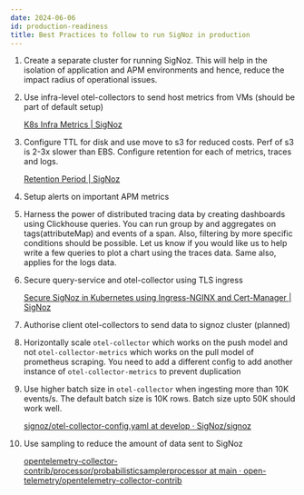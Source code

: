```yaml
---
date: 2024-06-06
id: production-readiness
title: Best Practices to follow to run SigNoz in production
---
```


<SigNozCloud />


1. Create a separate cluster for running SigNoz. This will help in the isolation of application and APM environments and hence, reduce the impact radius of operational issues.
2. Use infra-level otel-collectors to send host metrics from VMs (should be part of default setup) 
    
    [K8s Infra Metrics | SigNoz](https://signoz.io/docs/tutorial/kubernetes-infra-metrics/)
    
3. Configure TTL for disk and use move to s3 for reduced costs. Perf of s3 is 2-3x slower than EBS. Configure retention for each of metrics, traces and logs. 
    
    [Retention Period | SigNoz](https://signoz.io/docs/userguide/retention-period/)
    
4. Setup alerts on important APM metrics
5. Harness the power of distributed tracing data by creating dashboards using Clickhouse queries. You can run group by and aggregates on tags(attributeMap) and events of a span. Also, filtering by more specific conditions should be possible. Let us know if you would like us to help write a few queries to plot a chart using the traces data. Same also, applies for the logs data.
6. Secure query-service and otel-collector using TLS ingress
    
    [Secure SigNoz in Kubernetes using Ingress-NGINX and Cert-Manager | SigNoz](https://signoz.io/docs/tutorial/setting-up-tls-for-signoz/)
    
7. Authorise client otel-collectors to send data to signoz cluster (planned)
8. Horizontally scale `otel-collector` which works on the push model and not `otel-collector-metrics` which works on the pull model of prometheus scraping. You need to add a different config to add another instance of `otel-collector-metrics` to prevent duplication
9. Use higher batch size in `otel-collector` when ingesting more than 10K events/s. The default batch size is 10K rows. Batch size upto 50K should work well.
    
    [signoz/otel-collector-config.yaml at develop · SigNoz/signoz](https://github.com/SigNoz/signoz/blob/develop/deploy/docker/clickhouse-setup/otel-collector-config.yaml#L60)
    
10. Use sampling to reduce the amount of data sent to SigNoz
    
    [opentelemetry-collector-contrib/processor/probabilisticsamplerprocessor at main · open-telemetry/opentelemetry-collector-contrib](https://github.com/open-telemetry/opentelemetry-collector-contrib/tree/main/processor/probabilisticsamplerprocessor)
    

